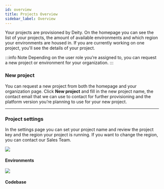 ```yaml
---
id: overview
title: Projects Overview
sidebar_label: Overview
---
```




Your projects are provisioned by Deity. On the homepage you can see the list of your projects, the amount of available environments and which region your environments are housed in. If you are currently working on one project, you'll see the details of your project.

:::info Note
Depending on the user role you’re assigned to, you can request a new project or environment for your organization.
:::

### New project
You can request a new project from both the homepage and your organization page. Click **New project** and fill in the new project name, the contact email that we can use to contact for further provisioning and the platform version you’re planning to use for your new project.

---

### Project settings
In the settings page you can set your project name and review the project key and the region your project is running. If you want to change the region, you can contact our Sales Team. 

<div className="flex mb80 brighten">
  <Card to="/docs/console/project-settings/environments">
    <img src="/docs/img/icons/cloud.svg" />
    <h4>Environments</h4>
    <p></p>
  </Card>
  <Card to="/docs/console/project-settings/codebase">
    <img src="/docs/img/icons/gitfork.svg" />
    <h4>Codebase</h4>
    <p></p>
  </Card>
</div>